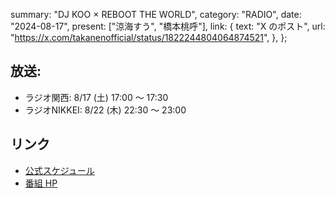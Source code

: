   summary: "DJ KOO × REBOOT THE WORLD",
  category: "RADIO",
  date: "2024-08-17",
  present: ["涼海すう", "橋本桃呼"],
  link: {
    text: "X のポスト",
    url: "https://x.com/takanenofficial/status/1822244804064874521",
  },
};

## 放送:

- ラジオ関西: 8/17 (土) 17:00 〜 17:30
- ラジオNIKKEI: 8/22 (木) 22:30 〜 23:00

## リンク

- [公式スケジュール](https://takanenonadeshiko.jp/?p=2311)
- [番組 HP](https://djkoo-rtw.com/)
